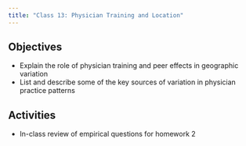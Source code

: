 ```yaml
---
title: "Class 13: Physician Training and Location"
---
```


## Objectives
- Explain the role of physician training and peer effects in geographic variation
- List and describe some of the key sources of variation in physician practice patterns
 
## Activities
- In-class review of empirical questions for homework 2
